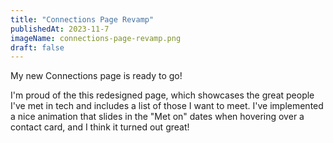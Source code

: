 ```yaml
---
title: "Connections Page Revamp"
publishedAt: 2023-11-7
imageName: connections-page-revamp.png
draft: false
---
```


My new Connections page is ready to go!

I'm proud of the this redesigned page, which showcases the great people I've met in tech and includes a list of those I want to meet. I've implemented a nice animation that slides in the "Met on" dates when hovering over a contact card, and I think it turned out great!
